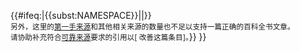 <!--{{Third Sources}} begin-->{{#ifeq:{{NAMESPACE}}|{{<includeonly>subst:</includeonly>NAMESPACE}}|<includeonly>[[Category:Pages with incorrectly substituted templates|{{PAGENAME}}]]</includeonly>|}}{{ambox
| type  = content
| image =[[File:Text document with red question mark.svg|48px|？]]
| text  ='''此条目需要可靠、公开、第三方的[[Wikipedia:可供查证|来源]]'''。{{#if:| <small>''（{{{date}}}）''</small>}}<br /><small>另外，这里的[[WP:PRIMARY|第一手来源]]和其他相关来源的数量也不足以支持一篇正确的百科全书文章。<br />请协助补充符合[[Wikipedia:可靠来源|可靠来源]]要求的引用以[{{fullurl:{{FULLPAGENAME}}|action=edit}} 改善这篇条目]。</small>}}{{namespace||{{#if:|[[Category:自{{{date}}}缺少可靠来源的条目]]|[[Category:缺少可靠来源的条目]]}} }}<!--{{Third Sources}} end--><noinclude>

{{Documentation}}
</noinclude>